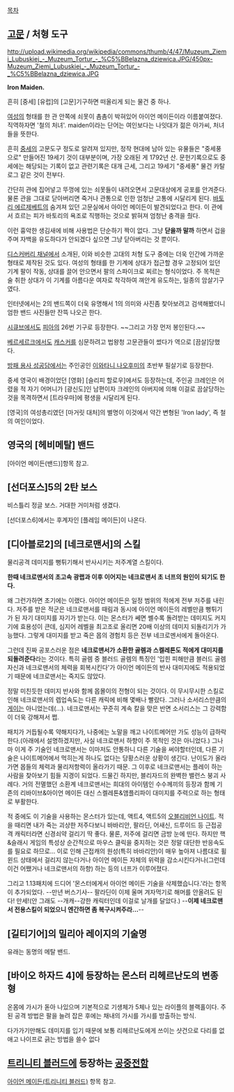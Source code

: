 [[목차]]
== [[고문]] / 처형 도구 ==
http://upload.wikimedia.org/wikipedia/commons/thumb/4/47/Muzeum_Ziemi_Lubuskiej_-_Muzeum_Tortur_-_%C5%BBelazna_dziewica.JPG/450px-Muzeum_Ziemi_Lubuskiej_-_Muzeum_Tortur_-_%C5%BBelazna_dziewica.JPG

'''Iron Maiden.'''

흔히 [중세] [유럽]의 [고문]기구하면 떠올리게 되는 물건 중 하나.

[[여성]]의 형태를 한 관 안쪽에 쇠못이 촘촘이 박혀있어 아이언 메이든이라 이름붙여졌다. 직역하자면 '철의 처녀'. maiden이라는 단어는 여인보다는 나잇대가 젊은 아가씨, 처녀들을 뜻한다. 

흔히 [[중세]]의 고문도구 정도로 알려져 있지만, 정작 현대에 남아 있는 유물들은 "중세풍으로" 만들어진 19세기 것이 대부분이며, 가장 오래된 게 1792년 산. 문헌기록으로도 중세에는 해당되는 기록이 없고 관련기록은 대개 근세, 그리고 19세기 "중세풍" 물건 카탈로그 같은 것이 전부다.

간단히 관에 집어넣고 뚜껑에 있는 쇠못들이 내려오면서 고문대상에게 공포를 안겨준다. 물론 관을 그대로 닫아버리면 죽거나 관통으로 인한 엄청난 고통에 시달리게 된다. [[바토리 에르제베트]]의 숨겨져 있던 고문실에서 아이언 메이든이 발견되었다고 한다. 이 관에서 흐르는 피가 바토리의 욕조로 직행하는 것으로 밝혀져 엄청난 충격을 줬다.

이런 흉악한 생김새에 비해 사용법은 단순하기 짝이 없다. 그냥 '''닫을까 말까''' 하면서 겁을 주며 자백을 유도하다가 안되겠다 싶으면 그냥 닫아버리는 것 뿐이다.

[[디스커버리 채널]]에서 소개된, 이와 비슷한 고대의 처형 도구 중에는 더욱 인간에 가까운 형태로 제작된 것도 있다. 여성의 형태를 한 기계에 상대가 접근할 경우 고정되어 있던 기계 팔이 작동, 상대를 끌어 안으면서 팔의 스파이크로 찌르는 형식이었다. 주 목적은 술 취한 상대가 이 기계를 아름다운 여자로 착각하여 껴안게 유도하는, 일종의 암살기구였다.

인터넷에서는 2의 밴드쪽이 더욱 유명해서 1의 의미와 사진좀 찾아보려고 검색해봤더니 엄한 밴드 사진들만 잔뜩 나오곤 한다.

[[시큐브]]에서도 [[피아]]의 26번 기구로 등장한다. ~~그리고 가장 먼저 봉인된다.~~

[[베르세르크]]에서도 [[캐스커]]를 심문하려고 법왕청 고문관들이 썼다가 역으로 [끔살]당했다.

[[방패 용사 성공담]]에서는 주인공인 [[이와타니 나오후미]]의 초반부 필살기로 등장한다.

중세 영국이 배경이었던 [영화] [슬리피 할로우]에서도 등장하는데, 주인공 크레인은 어렸을 적 자기 어머니가 [광신도]인 남편이자 크레인의 아버지에 의해 이걸로 끔살당하는 것을 목격하면서 [트라우마]에 평생을 시달리게 된다.

[영국]의 여성총리였던 [마거릿 대처]의 별명이 이것에서 약간 변형된 'Iron lady', 즉 철의 여인이었다. 

== 영국의 [헤비메탈] 밴드 ==
[아이언 메이든(밴드)]항목 참고.

== [선더포스]5의 2탄 보스 ==
비스틀리 정글 보스. 거대한 거미처럼 생겼다.

[선더포스6]에서는 후계자인 [플레임 메이든]이 나온다.

== [디아블로2]의 [네크로맨서]의 스킬 ==
물리공격 데미지를 뻥튀기해서 반사시키는 저주계열 스킬이다.

'''한때 네크로멘서의 초고속 광랩과 이후 이어지는 네크로맨서 초 너프의 원인이 되기도 한다.'''

왜 그런가하면 초기에는 이랬다. 아이언 메이든은 일정 범위의 적에게 전부 저주를 내린다. 저주를 받은 적군은 네크로맨서를 때림과 동시에 아이언 메이든의 레벨만큼 뻥튀기가 된 자기 대미지를 자기가 받는다. 이는 몬스터가 쎄면 쎌수록 돌려받는 데미지도 커지기에 효용성이 큰데, 심지어 레벨을 최고조로 올리면 20배 이상의 데미지 되돌리기가 가능했다. 그렇게 대미지를 받고 죽은 몹의 경험치 등은 전부 네크로멘서에게 돌아온다.

그런데 진짜 공포스러운 점은 '''네크로맨서가 소환한 골렘과 스켈레톤도 적에게 대미지를 되돌려준다'''라는 것이다. 특히 골렘 중 블러드 골렘의 특징인 '입힌 피해만큼 블러드 골렘 자신과 네크로맨서의 체력을 회복시킨다'가 아이언 메이든의 반사 대미지에도 적용되었기 때문에 네크로맨서는 죽지도 않았다.
 
정말 미친듯한 데미지 반사와 함께 몹몰이의 전형이 되는 것이다. 이 무시무시한 스킬로 인해 네크로맨서의 렙업속도는 다른 캐릭에 비해 몇배나 빨랐다. 그러나 소서리스만큼의 [[게이]]는 아니었는데(…). 네크로맨서는 꾸준히 계속 칼을 맞은 반면 소서리스는 그 강력함이 더욱 강해져서 쩝.

패치가 거듭될수록 약해지다가, 나중에는 노말을 깨고 나이트메어만 가도 성능이 급하락한다.(아래에서 설명하겠지만, 사실 네크로맨서 하향이 주 목적인 것은 아니었다.) 그나마 이게 주 기술인 네크로맨서는 이마저도 안통하니 다른 기술을 써야할터인데, 다른 기술은 나이트메어에서 먹히는게 하나도 없다는 당황스러운 상황이 생긴다. 난이도가 올라가면 몹들의 체력과 물리저항력이 올라가기 때문. 그 이후로 네크로맨서는 플레이 하는 사람을 찾아보기 힘들 지경이 되었다. 드물긴 하지만, 블리자드의 완벽한 밸런스 붕괴 사례다. 거의 전멸했던 소환계 네크로맨서는 희대의 아이템인 수수께끼의 등장과 함께 기존의 리바이브&아이언 메이든 대신 스켈레톤&앰플리파이 대미지를 주력으로 하는 형태로 부활한다.

적 중에도 이 기술을 사용하는 몬스터가 있는데, 액트4, 액트5의 [[오블리비언 나이트]]. 적을 때리면 내가 죽는 괴상한 저주다보니 바바리안, 팔라딘, 어새신, 드루이드 등 근접공격 캐릭터라면 신경쇠약 걸리기 딱 좋다. 물론, 저주에 걸리면 금방 눈에 띤다. 하지만 핵&슬래시 게임의 특성상 순간적으로 마우스 클릭을 중지하는 것은 정말 대단한 반응속도를 필요로 하므로...
이로 인해 근접캐의 원성(특히 바바리안)이 매우 높아져 나름대로 휠윈드 상태에서 걸리지 않는다거나 아이언 메이든 자체의 위력을 감소시킨다거나(그런데 이건 어쨌거나 네크로맨서의 하향) 하는 등의 너프가 이루어졌다.

그리고 1.13패치에 드디어 '몬스터에게서 아이언 메이든 기술을 삭제했습니다.'라는 항목이 추가되었다. --만년 버스기사-- 팔라딘이 이제 울며 겨자먹기로 해머를 안올려도 된다! 만세!(안 그래도 --개캐--강한 캐릭터인데 이걸로 날개를 달았다.)
--'''이제 네크로맨서 전용스킬이 되었으니 엔간하면 좀 복구시켜주라...'''--

== [길티기어]의 밀리아 레이지의 기술명 ==
유래는 동명의 메탈 밴드.

== [바이오 하자드 4]에 등장하는 몬스터 리헤르난도의 변종형 ==
온몸에 가시가 돋아 나있으며 기본적으로 기생체가 5체나 있는 라이플의 블랙홀이다. 주된 공격 방법은 팔을 늘려 잡은 후에는 채내의 가시를 가시를 방출하는 방식.

다가가기만해도 데미지를 입기 때문에 보통 리헤르난도에게 쓰이는 샷건으로 다리를 없애고 나이프로 긁는 방법을 쓸수 없다

== [[트리니티 블러드]]에 등장하는 [[공중전함]] ==
[[아이언 메이든(트리니티 블러드)]] 항목 참고.

